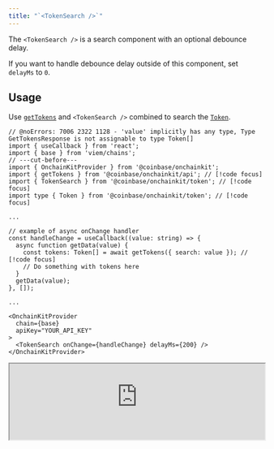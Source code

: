 ```yaml
---
title: "`<TokenSearch />`"
---
```


The `<TokenSearch />` is a search component with an optional debounce delay.

If you want to handle debounce delay outside of this component, set `delayMs` to `0`.

## Usage

Use [`getTokens`](/onchainkit/api/get-tokens) and `<TokenSearch />` combined to search the [`Token`](/onchainkit/token/types#token).

```tsx twoslash
// @noErrors: 7006 2322 1128 - 'value' implicitly has any type, Type GetTokensResponse is not assignable to type Token[]
import { useCallback } from 'react';
import { base } from 'viem/chains';
// ---cut-before---
import { OnchainKitProvider } from '@coinbase/onchainkit';
import { getTokens } from '@coinbase/onchainkit/api'; // [!code focus]
import { TokenSearch } from '@coinbase/onchainkit/token'; // [!code focus]
import type { Token } from '@coinbase/onchainkit/token'; // [!code focus]

...

// example of async onChange handler
const handleChange = useCallback((value: string) => {
  async function getData(value) {
    const tokens: Token[] = await getTokens({ search: value }); // [!code focus]
    // Do something with tokens here
  }
  getData(value);
}, []);

...

<OnchainKitProvider
  chain={base}
  apiKey="YOUR_API_KEY"
>
  <TokenSearch onChange={handleChange} delayMs={200} />
</OnchainKitProvider>
```

<iframe
  src="https://682cef8eb764086a250fb541-zdfthryttt.chromatic.com/iframe.html?args=&id=onchainkit-token-search--default&viewMode=story&dark=true&hero=true"
  width="100%"
  height="auto"
/>
{/* <App>
  <TokenSearch onChange={(value) => console.log('Search term:', value)} delayMs={200} />
</App> */}

## Props

[`TokenSearchReact`](/onchainkit/token/types#tokensearchreact)
